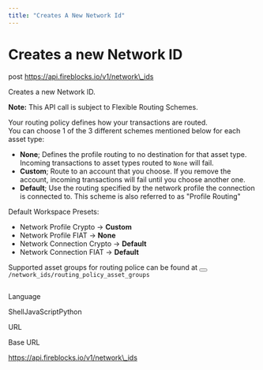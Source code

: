```yaml
---
title: "Creates A New Network Id"
---
```

  
  # Creates a new Network ID

post https://api.fireblocks.io/v1/network\_ids

Creates a new Network ID.

**Note:** This API call is subject to Flexible Routing Schemes.

Your routing policy defines how your transactions are routed.  
You can choose 1 of the 3 different schemes mentioned below for each asset type:

*   **None**; Defines the profile routing to no destination for that asset type. Incoming transactions to asset types routed to `None` will fail.
*   **Custom**; Route to an account that you choose. If you remove the account, incoming transactions will fail until you choose another one.
*   **Default**; Use the routing specified by the network profile the connection is connected to. This scheme is also referred to as "Profile Routing"

Default Workspace Presets:

*   Network Profile Crypto → **Custom**
*   Network Profile FIAT → **None**
*   Network Connection Crypto → **Default**
*   Network Connection FIAT → **Default**

Supported asset groups for routing police can be found at <button aria-label="Copy Code" class="rdmd-code-copy fa"></button><code class="rdmd-code lang- theme-light" data-lang="" name="" tabindex="0">/network_ids/routing_policy_asset_groups</code>

```

```

Language

ShellJavaScriptPython

URL

Base URL

https://api.fireblocks.io/v1/network\_ids